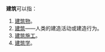 '''建筑'''可以指：

#[[建筑物|建筑物]]。
#[[建筑|建筑]]——人类的建造活动或建造行为。
#[[建筑施工|建筑施工]]。
#[[建筑学|建筑学]]。

{{disambig|Cat=二字消歧义|J}}